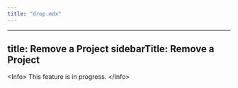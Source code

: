 ```yaml
---
title: "drop.mdx"
---
```


---
title: Remove a Project
sidebarTitle: Remove a Project
---

&lt;Info&gt;
This feature is in progress.
&lt;/Info&gt;
